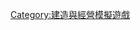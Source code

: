 {{Catnav|頁面分類|各種主題的頁面分類|類型|遊戲類型|電子遊戲類型|模拟游戏}}
{{catmore}}

[[Category:建造與經營模擬遊戲|Category:建造與經營模擬遊戲]]